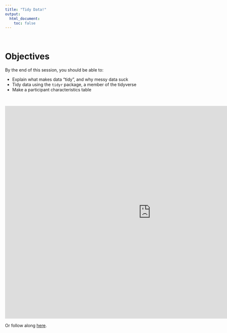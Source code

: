 ```yaml
---
title: "Tidy Data!"
output:
  html_document:
    toc: false
---
```


<br>

# Objectives

By the end of this session, you should be able to:

* Explain what makes data "tidy", and why messy data suck
* Tidy data using the `tidyr` package, a member of the tidyverse
* Make a participant characteristics table

<br>

<iframe width="960" height="700" src="http://www.globalhealthresearch.co/workshops/ieat/decks/w05_deck.html" style="border: none;"></iframe>

Or follow along [here](decks/w05_deck.html). 